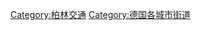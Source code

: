 {{Commonscat|Streets in Berlin}}

[[Category:柏林交通|Category:柏林交通]]
[[Category:德国各城市街道|Category:德国各城市街道]]